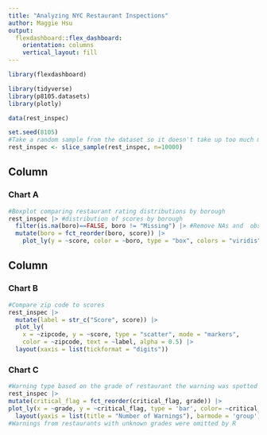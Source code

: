 ```yaml
---
title: "Analyzing NYC Restaurant Inspections"
author: Maggie Hsu
output: 
  flexdashboard::flex_dashboard:
    orientation: columns
    vertical_layout: fill
---
```


```r
library(flexdashboard)

library(tidyverse)
library(p8105.datasets)
library(plotly)
```

```r
data(rest_inspec)

set.seed(8105)
#Take a random sample from the dataset so it doesn't take up too much memory
rest_inspec <- slice_sample(rest_inspec, n=10000)
```

Column {data-width=500}
-----------------------------------------------------------------------

### Chart A

```r
#Boxplot comparing restaurant rating distributions by borough
rest_inspec |> #distribution of scores by borough
  filter(is.na(boro)==FALSE, boro != "Missing") |> #Remove NAs and  observations with missing borough values
  mutate(boro = fct_reorder(boro, score)) |> 
    plot_ly(y = ~score, color = ~boro, type = "box", colors = "viridis")
```

Column {data-width=500}
-----------------------------------------------------------------------

### Chart B

```r
#Compare zip code to scores
rest_inspec |>
  mutate(label = str_c("Score", score)) |> 
  plot_ly(
    x = ~zipcode, y = ~score, type = "scatter", mode = "markers",
    color = ~zipcode, text = ~label, alpha = 0.5) |>
  layout(xaxis = list(tickformat = "digits"))
```

### Chart C

```r
#Warning type based on the grade of restaurant the warning was spotted at
rest_inspec |>
mutate(critical_flag = fct_reorder(critical_flag, grade)) |> 
plot_ly(x = ~grade, y = ~critical_flag, type = 'bar', color= ~critical_flag) |>
  layout(yaxis = list(title = "Number of Warnings"), barmode = 'group')
#Warnings from restaurants with unknown grades were omitted by R
```